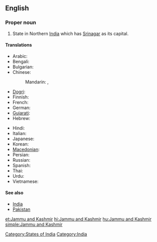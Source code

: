==English==
{{wikipedia}}

===Proper noun===
{{en-proper noun|sg=[[Jammu]] and [[Kashmir]]}}

# State in Northern [[India]] which has [[Srinagar]] as its capital.

====Translations====
{{trans-top|Jammu and Kashmir}}
* Arabic: {{t|ar|جامو وكشمير|m|tr=jaamuu wa-kashmiir|sc=Arab}}
* Bengali: {{t|bn|জম্মু ও কাশ্মীর|sc=Beng}}
* Bulgarian: {{t|bg|Джаму и Кашмир|tr=Džámu i Kašmír|sc=Cyrl}}
* Chinese:
*: Mandarin: {{t|zh|查謨-克什米爾邦|sc=Hani}},  {{t|zh|查谟-克什米尔邦|tr=Chámó-Kèshímǐ'ěr-bāng|sc=Hani}}
* [[Dogri]]: {{tø|doi|जम्मू और कश्मीर}}
* Finnish: {{t|fi|Jammu ja Kashmir}}
* French: {{t|fr|Jammu-et-Cachemire}}
* German: {{t|de|Jammu und Kashmir}}
* [[Gujarati]]: {{t|gu|જમ્મુ અને કાશ્મીર|sc=Gujr}}
* Hebrew: {{t|he|ג'אמו וקשמיר|sc=Hebr}}
{{trans-mid}}
* Hindi: {{t|hi|जम्मू और कश्मीर|tr=jammū aur kaśmīr|sc=Deva}}
* Italian: {{t|it|Jammu e Kashmir}}
* Japanese: {{t|ja|ジャンムー・カシミール州|tr=Janmū-Kashimīru-shū|sc=Jpan}}
* Korean: {{t|ko|잠무 카슈미르 주|tr=Jammu Kasyumireu ju|sc=Kore}}
* [[Macedonian]]: {{t|mk|Џаму-Кашмир|tr=Džammu-Kašmir|sc=Cyrl}}
* Persian: {{t|fa|جامو و کشمیر|sc=fa-Arab}}
* Russian: {{t|ru|Джамму и Кашмир|tr=Džámmu i Kašmír|sc=Cyrl}}
* Spanish: {{t|es|Jammu y Cachemira}}
* Thai: {{t|th|รัฐชัมมูและกัศมีร์|tr=rát cham-moo láe gàt-mee|sc=Thai}}
* Urdu: {{t|ur|جموں اور کشمیر|tr=jammū aur kaśmīr|sc=ur-Arab}}
* Vietnamese: {{t|vi|Jammu và Kashmir}}
{{trans-bottom}}

====See also====
* [[India]]
* [[Pakistan]]

[[Category:States of India]]
[[Category:India]]

[[et:Jammu and Kashmir]]
[[hi:Jammu and Kashmir]]
[[hu:Jammu and Kashmir]]
[[simple:Jammu and Kashmir]]